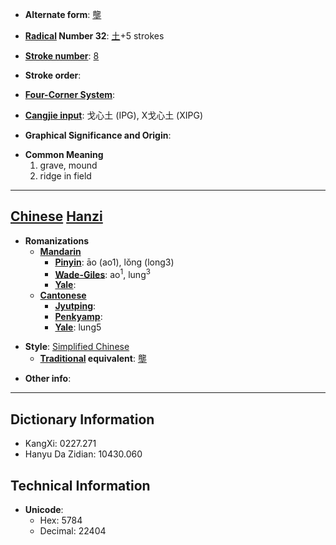 * '''Alternate form''': [[壟]]

* '''[[Wiktionary:Chinese radical index| Radical]] Number 32''': [[Wiktionary:Chinese radical index 土|土]]+5 strokes

* '''[[Wiktionary:Chinese total strokes index|Stroke number]]''': [[Wiktionary:Chinese total strokes index 8|8]]

* '''Stroke order''': 

* '''[[Wiktionary:Chinese four corner index|Four-Corner System]]''': 

* '''[[Wiktionary:Chinese Cangjie index|Cangjie input]]''': 戈心土 (IPG), X戈心土 (XIPG)

* '''Graphical Significance and Origin''': 

* '''Common Meaning'''
*#grave, mound
*# ridge in field


----

== [[Chinese]] [[Hanzi]] ==

* '''Romanizations'''
** '''[[Mandarin]]'''
*** '''[[Pinyin]]''': āo (ao1), lǒng (long3)
*** '''[[Wade-Giles]]''': ao<sup>1</sup>, lung<sup>3</sup>
*** '''[[Yale]]''': 
** '''[[Cantonese]]'''
*** '''[[Jyutping]]''':
*** '''[[Penkyamp]]''': 
*** '''[[Yale]]''': lung5

* '''Style''': [[Simplified Chinese]] 
** '''[[Traditional Chinese|Traditional]] equivalent''': [[壟]]

* '''Other info''': 

----

== Dictionary Information ==

* KangXi: 0227.271
* Hanyu Da Zidian: 10430.060

== Technical Information ==

* '''Unicode''':
** Hex: 5784
** Decimal: 22404